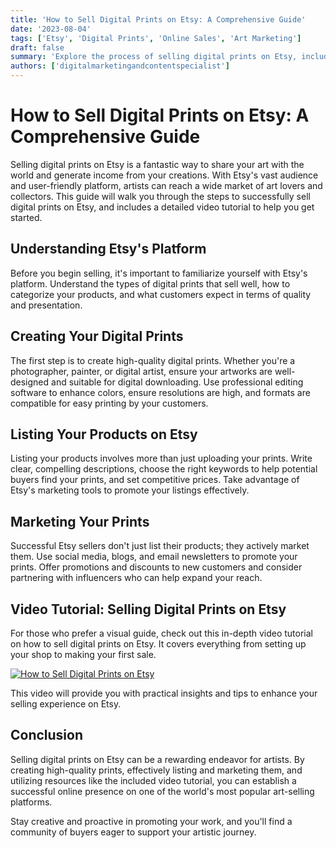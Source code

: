 ```yaml
---
title: 'How to Sell Digital Prints on Etsy: A Comprehensive Guide'
date: '2023-08-04'
tags: ['Etsy', 'Digital Prints', 'Online Sales', 'Art Marketing']
draft: false
summary: 'Explore the process of selling digital prints on Etsy, including tips on creation, listing, and marketing your art. This guide includes a helpful video tutorial that covers each step in detail.'
authors: ['digitalmarketingandcontentspecialist']
---
```


# How to Sell Digital Prints on Etsy: A Comprehensive Guide

Selling digital prints on Etsy is a fantastic way to share your art with the world and generate income from your creations. With Etsy's vast audience and user-friendly platform, artists can reach a wide market of art lovers and collectors. This guide will walk you through the steps to successfully sell digital prints on Etsy, and includes a detailed video tutorial to help you get started.

## Understanding Etsy's Platform

Before you begin selling, it's important to familiarize yourself with Etsy's platform. Understand the types of digital prints that sell well, how to categorize your products, and what customers expect in terms of quality and presentation.

## Creating Your Digital Prints

The first step is to create high-quality digital prints. Whether you're a photographer, painter, or digital artist, ensure your artworks are well-designed and suitable for digital downloading. Use professional editing software to enhance colors, ensure resolutions are high, and formats are compatible for easy printing by your customers.

## Listing Your Products on Etsy

Listing your products involves more than just uploading your prints. Write clear, compelling descriptions, choose the right keywords to help potential buyers find your prints, and set competitive prices. Take advantage of Etsy's marketing tools to promote your listings effectively.

## Marketing Your Prints

Successful Etsy sellers don't just list their products; they actively market them. Use social media, blogs, and email newsletters to promote your prints. Offer promotions and discounts to new customers and consider partnering with influencers who can help expand your reach.

## Video Tutorial: Selling Digital Prints on Etsy

For those who prefer a visual guide, check out this in-depth video tutorial on how to sell digital prints on Etsy. It covers everything from setting up your shop to making your first sale.

[![How to Sell Digital Prints on Etsy](https://img.youtube.com/vi/nvvCCI8xj0c/0.jpg)](https://www.youtube.com/watch?v=nvvCCI8xj0c "How to Sell Digital Prints on Etsy - Click to Watch!")

This video will provide you with practical insights and tips to enhance your selling experience on Etsy.

## Conclusion

Selling digital prints on Etsy can be a rewarding endeavor for artists. By creating high-quality prints, effectively listing and marketing them, and utilizing resources like the included video tutorial, you can establish a successful online presence on one of the world's most popular art-selling platforms.

Stay creative and proactive in promoting your work, and you'll find a community of buyers eager to support your artistic journey.

